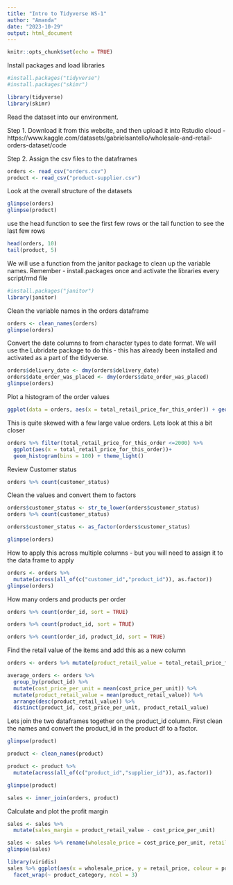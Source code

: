 ```yaml
---
title: "Intro to Tidyverse WS-1"
author: "Amanda"
date: "2023-10-29"
output: html_document
---
```


```r
knitr::opts_chunk$set(echo = TRUE)
```

Install packages and load libraries
```r
#install.packages("tidyverse")
#install.packages("skimr")

library(tidyverse)
library(skimr)
```

Read the dataset into our environment.

Step 1. Download it from this website, and then upload it into Rstudio cloud - 
 https://www.kaggle.com/datasets/gabrielsantello/wholesale-and-retail-orders-dataset/code

Step 2. Assign the csv files to the dataframes 
```r
orders <- read_csv("orders.csv")
product <- read_csv("product-supplier.csv")

```

Look at the overall structure of the datasets
```r
glimpse(orders)
glimpse(product)

```

use the head function to see the first few rows or the tail function to see the last few rows
```r
head(orders, 10)
tail(product, 5)

```

We will use a function from the janitor package to clean up the variable names.
Remember - install.packages once and activate the libraries every script/rmd file

```r
#install.packages("janitor")
library(janitor)
```

Clean the variable names in the orders dataframe
```r
orders <- clean_names(orders)
glimpse(orders)

```

Convert the date columns to from character types to date format. We will use the Lubridate package to do this - this has already been installed and activated as a part of the tidyverse.

```r
orders$delivery_date <- dmy(orders$delivery_date)
orders$date_order_was_placed <- dmy(orders$date_order_was_placed)
glimpse(orders)

```

Plot a histogram of the order values
```r
ggplot(data = orders, aes(x = total_retail_price_for_this_order)) + geom_histogram()

```

This is quite skewed with a few large value orders. Lets look at this a bit closer

```r

orders %>% filter(total_retail_price_for_this_order <=2000) %>% 
  ggplot(aes(x = total_retail_price_for_this_order))+
  geom_histogram(bins = 100) + theme_light()

```

Review Customer status
```r
orders %>% count(customer_status)
```

Clean the values and convert them to factors

```r
orders$customer_status <- str_to_lower(orders$customer_status)
orders %>% count(customer_status)

orders$customer_status <- as_factor(orders$customer_status)

glimpse(orders)

```

How to apply this across multiple columns - but you will need to assign it to the data frame to apply

```r
orders <- orders %>%  
  mutate(across(all_of(c("customer_id","product_id")), as.factor))
glimpse(orders)

```

How many orders and products per order
```r
orders %>% count(order_id, sort = TRUE)

orders %>% count(product_id, sort = TRUE)

orders %>% count(order_id, product_id, sort = TRUE)
```

Find the retail value of the items and add this as a new column
```r

orders <- orders %>% mutate(product_retail_value = total_retail_price_for_this_order/quantity_ordered)

average_orders <- orders %>% 
  group_by(product_id) %>% 
  mutate(cost_price_per_unit = mean(cost_price_per_unit)) %>% 
  mutate(product_retail_value = mean(product_retail_value)) %>% 
  arrange(desc(product_retail_value)) %>% 
  distinct(product_id, cost_price_per_unit, product_retail_value)
```

Lets join the two dataframes together on the product_id column. First clean the names and convert the product_id in the product df to a factor.
```r
glimpse(product)

product <- clean_names(product)

product <- product %>%  
  mutate(across(all_of(c("product_id","supplier_id")), as.factor))

glimpse(product)

sales <- inner_join(orders, product)

```

Calculate and plot the profit margin
```r
sales <- sales %>% 
  mutate(sales_margin = product_retail_value - cost_price_per_unit)

sales <- sales %>% rename(wholesale_price = cost_price_per_unit, retail_price = product_retail_value)
glimpse(sales)

library(viridis)
sales %>% ggplot(aes(x = wholesale_price, y = retail_price, colour = product_category))+ geom_point()+ theme_minimal() + scale_colour_viridis(discrete = TRUE, option = "D")+
  facet_wrap(~ product_category, ncol = 3)
```












